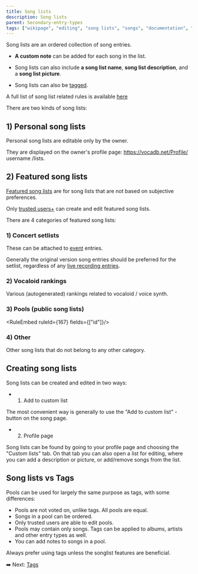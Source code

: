 ---
title: Song lists
description: Song lists
parent: Secondary-entry-types
tags: ["wikipage", "editing", "song lists", "songs", "documentation", "vocadb"]
---


Song lists are an ordered collection of song entries. 

- **A custom note** can be added for each song in the list. 

- Song lists can also include **a song list name**, **song list description**, and a **song list picture**. 

- Song lists can also be [tagged](/docs/secondary-entry-types/tags).

A full list of song list related rules is available [here](/rules/songlists)

There are two kinds of song lists: 

## 1) Personal song lists

Personal song lists are editable only by the owner. 

They are displayed on the owner's profile page: https://vocadb.net/Profile/ username /lists.

## 2) Featured song lists

[Featured song lists](http://vocadb.net/SongList/Featured) are for song lists that are not based on subjective preferences.

Only [trusted users+](/docs/documentation/trusted-users) can create and edit featured song lists.

There are 4 categories of featured song lists:

### 1) Concert setlists

These can be attached to [event](/docs/secondary-entry-types/events) entries.

Generally the original version song entries should be preferred for the setlist, regardless of any [live recording entries](https://vocadb.net/T/240/live-recording). 

### 2) Vocaloid rankings

Various (autogenerated) rankings related to vocaloid / voice synth.

### 3) Pools (public song lists)

<RuleEmbed ruleId={167} fields={["id"]}/>

### 4) Other

Other song lists that do not belong to any other category.

## Creating song lists

Song lists can be created and edited in two ways: 

- 1) Add to custom list

The most convenient way is generally to use the "Add to custom list" -button on the song page.

- 2) Profile page

Song lists can be found by going to your profile page and choosing the "Custom lists" tab. On that tab you can also open a list for editing, where you can add a description or picture, or add/remove songs from the list.

## Song lists vs Tags

Pools can be used for largely the same purpose as tags, with some differences:

- Pools are not voted on, unlike tags. All pools are equal.
- Songs in a pool can be ordered.
- Only trusted users are able to edit pools. 
- Pools may contain only songs. Tags can be applied to albums, artists and other entry types as well.
- You can add notes to songs in a pool.

Always prefer using tags unless the songlist features are beneficial.

➡️ Next: [Tags](/docs/secondary-entry-types/tags)
